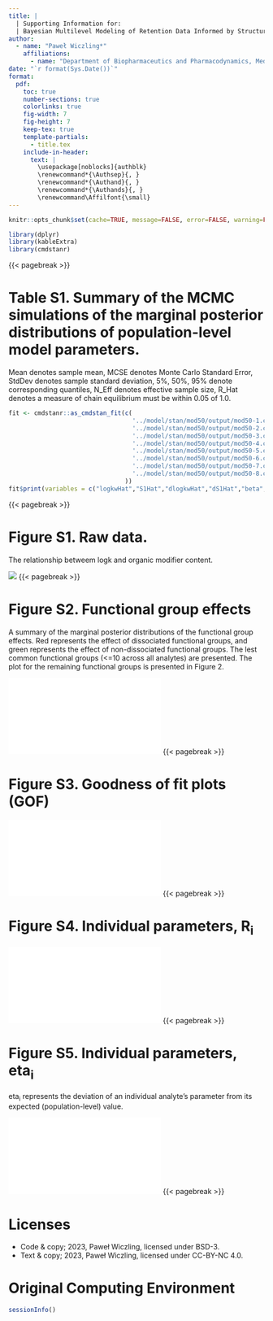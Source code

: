 ```yaml
---
title: |
  | Supporting Information for:
  | Bayesian Multilevel Modeling of Retention Data Informed by Structural Similarity of Analytes
author:
  - name: "Paweł Wiczling*"
    affiliations:
      - name: "Department of Biopharmaceutics and Pharmacodynamics, Medical University of Gdańsk, Gen. J. Hallera 107, 80-416 Gdańsk, Poland"
date: "`r format(Sys.Date())`"
format:
  pdf:
    toc: true
    number-sections: true
    colorlinks: true
    fig-width: 7
    fig-height: 7
    keep-tex: true
    template-partials: 
      - title.tex
    include-in-header:
      text: |
        \usepackage[noblocks]{authblk}
        \renewcommand*{\Authsep}{, }
        \renewcommand*{\Authand}{, }
        \renewcommand*{\Authands}{, }
        \renewcommand\Affilfont{\small}    
---
```


```r
knitr::opts_chunk$set(cache=TRUE, message=FALSE, error=FALSE, warning=FALSE, echo=FALSE, comment=NA, out.width='95%')
```

```r
library(dplyr)
library(kableExtra)
library(cmdstanr)
```


{{< pagebreak >}}

# Table S1. Summary of the MCMC simulations of the marginal posterior distributions of population-level model parameters. 

Mean denotes sample mean, MCSE denotes Monte Carlo Standard Error, StdDev denotes sample standard deviation, 5%, 50%, 95% denote corresponding quantiles, N_Eff denotes effective sample size, R_Hat denotes a measure of chain equilibrium must be within 0.05 of 1.0.

```r
fit <- cmdstanr::as_cmdstan_fit(c(
                                  '../model/stan/mod50/output/mod50-1.csv',
                                  '../model/stan/mod50/output/mod50-2.csv',
                                  '../model/stan/mod50/output/mod50-3.csv',
                                  '../model/stan/mod50/output/mod50-4.csv',
                                  '../model/stan/mod50/output/mod50-5.csv',
                                  '../model/stan/mod50/output/mod50-6.csv',
                                  '../model/stan/mod50/output/mod50-7.csv',
                                  '../model/stan/mod50/output/mod50-8.csv'
                                ))
fit$print(variables = c("logkwHat","S1Hat","dlogkwHat","dS1Hat","beta","S2Hat","omega","rho[1,2]","sigma","alpha","sdpi"), max_rows=16)
```

{{< pagebreak >}}

# Figure S1. Raw data.  

The relationship betweem logk and organic modifier content.

![](../deliv/figures/manuscript/supplement/raw-data.png)
{{< pagebreak >}}

# Figure S2. Functional group effects

A summary of the marginal posterior distributions of the functional group effects. Red represents the effect of dissociated functional groups, and green represents the effect of non-dissociated functional groups. The lest common functional groups (<=10 across all analytes) are presented. The plot for the remaining functional groups is presented in Figure 2.

![](../deliv/figures/manuscript/supplement/parameter-estimates-fg2.pdf)
{{< pagebreak >}}

# Figure S3. Goodness of fit plots (GOF)

![](../deliv/figures/manuscript/supplement/gof.pdf)
{{< pagebreak >}}

# Figure S4. Individual parameters, R~i~

![](../deliv/figures/manuscript/supplement/iparam.pdf)
{{< pagebreak >}}

# Figure S5. Individual parameters, eta~i~

eta~i~ represents the deviation of an individual analyte's parameter from its expected (population-level) value.

![](../deliv/figures/manuscript/supplement/eta.pdf)
{{< pagebreak >}}

# Licenses {.unnumbered}

-   Code & copy; 2023, Paweł Wiczling, licensed under BSD-3.
-   Text & copy; 2023, Paweł Wiczling, licensed under CC-BY-NC 4.0.

# Original Computing Environment {.unnumbered}

```r
sessionInfo()
```
